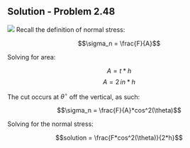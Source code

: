 ## Solution - Problem 2.48

![](images/156.png)
Recall the definition of normal stress:

$$\sigma_n = \frac{F}{A}$$

Solving for area:

$$A = t*h$$
$$A = 2\,in*h$$

The cut occurs at $\theta^\circ$ off the vertical, as such:

$$\sigma_n = \frac{F}{A}*cos^2(\theta)$$

Solving for the normal stress:

$$solution = \frac{F*cos^2(\theta)}{2*h}$$